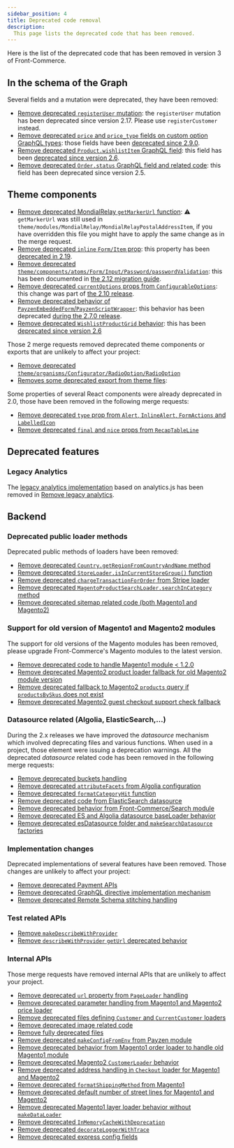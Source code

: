 ```yaml
---
sidebar_position: 4
title: Deprecated code removal
description:
  This page lists the deprecated code that has been removed.
---
```


Here is the list of the deprecated code that has been removed in version 3 of
Front-Commerce.

## In the schema of the Graph

Several fields and a mutation were deprecated, they have been removed:

* [Remove deprecated `registerUser` mutation](https://gitlab.blackswift.cloud/front-commerce/front-commerce/-/merge_requests/1855): the `registerUser` mutation has been deprecated since version 2.17. Please use `registerCustomer` instead.
* [Remove deprecated `price` and `price_type` fields on custom option GraphQL types](https://gitlab.blackswift.cloud/front-commerce/front-commerce/-/merge_requests/1852): those fields have been [deprecated since 2.9.0](/docs/2.x/appendices/migration-guides/archives#customs-options-price-and-price_type-field-deprecations).
* [Remove deprecated `Product.wishlistItem` GraphQL field](https://gitlab.blackswift.cloud/front-commerce/front-commerce/-/merge_requests/1854): this field has been [deprecated since version 2.6](/docs/2.x/appendices/migration-guides/archives#wishlist-provider).
* [Remove deprecated `Order.status` GraphQL field and related code](https://gitlab.blackswift.cloud/front-commerce/front-commerce/-/merge_requests/1856): this field has been deprecated since version 2.5.

## Theme components

* [Remove deprecated MondialRelay `getMarkerUrl` function](https://gitlab.blackswift.cloud/front-commerce/front-commerce/-/merge_requests/1937): ⚠️ `getMarkerUrl` was still used in `theme/modules/MondialRelay/MondialRelayPostalAddressItem`, if you have overridden this file you might have to apply the same change as in the merge request.
* [Remove deprecated `inline` `Form/Item` prop](https://gitlab.blackswift.cloud/front-commerce/front-commerce/-/merge_requests/1891): this property has been [deprecated in 2.19](/docs/2.x/appendices/migration-guides/#formitem-inline-property-depreciation).
* [Remove deprecated `theme/components/atoms/Form/Input/Password/passwordValidation`](https://gitlab.blackswift.cloud/front-commerce/front-commerce/-/merge_requests/1863): this has been documented in [the 2.12 migration guide](/docs/2.x/appendices/migration-guides/#passwordvalidation-deprecation).
* [Remove deprecated `currentOptions` props from `ConfigurableOptions`](https://gitlab.blackswift.cloud/front-commerce/front-commerce/-/merge_requests/1889): this change was part of [the 2.10 release](/docs/2.x/appendices/migration-guides/#configurableoptions-needs-selectedoptions-and-deprecates-currentoptions).
* [Remove deprecated behavior of `PayzenEmbeddedForm`/`PayzenScriptWrapper`](https://gitlab.blackswift.cloud/front-commerce/front-commerce/-/merge_requests/1888): this behavior has been deprecated [during the 2.7.0 release](/docs/2.x/appendices/migration-guides/archives#payzenembeddedquery-query-update).
* [Remove deprecated `WishlistProductGrid` behavior](https://gitlab.blackswift.cloud/front-commerce/front-commerce/-/merge_requests/1936): this has been [deprecated since version 2.6](/docs/2.x/appendices/migration-guides/archives#wishlist-provider)

Those 2 merge requests removed deprecated theme components or exports that are
unlikely to affect your project:

* [Remove deprecated `theme/organisms/Configurator/RadioOption/RadioOption`](https://gitlab.blackswift.cloud/front-commerce/front-commerce/-/merge_requests/1924)
* [Removes some deprecated export from theme files](https://gitlab.blackswift.cloud/front-commerce/front-commerce/-/merge_requests/1882):


Some properties of several React components were already deprecated in 2.0,
those have been removed in the following merge requests:

* [Remove deprecated `type` prop from `Alert`, `InlineAlert`, `FormActions` and `LabelledIcon`](https://gitlab.blackswift.cloud/front-commerce/front-commerce/-/merge_requests/1883)
* [Remove deprecated `final` and `nice` props from `RecapTableLine`](https://gitlab.blackswift.cloud/front-commerce/front-commerce/-/merge_requests/1935)

## Deprecated features

### Legacy Analytics

The [legacy analytics implementation](/docs/2.x/advanced/analytics/legacy) based
on analytics.js has been removed in [Remove legacy
analytics](https://gitlab.blackswift.cloud/front-commerce/front-commerce/-/merge_requests/1864).

## Backend

### Deprecated public loader methods

Deprecated public methods of loaders have been removed:

* [Remove deprecated `Country.getRegionFromCountryAndName` method](https://gitlab.blackswift.cloud/front-commerce/front-commerce/-/merge_requests/1899)
* [Remove deprecated `StoreLoader.isInCurrentStoreGroup()` function](https://gitlab.blackswift.cloud/front-commerce/front-commerce/-/merge_requests/1877)
* [Remove deprecated `chargeTransactionForOrder` from Stripe loader](https://gitlab.blackswift.cloud/front-commerce/front-commerce/-/merge_requests/1866)
* [Remove deprecated `MagentoProductSearchLoader.searchInCategory` method](https://gitlab.blackswift.cloud/front-commerce/front-commerce/-/merge_requests/1879)
* [Remove deprecated sitemap related code (both Magento1 and Magento2)](https://gitlab.blackswift.cloud/front-commerce/front-commerce/-/merge_requests/1872)

### Support for old version of Magento1 and Magento2 modules

The support for old versions of the Magento modules has been removed, please
upgrade Front-Commerce's Magento modules to the latest version.

* [Remove deprecated code to handle Magento1 module &lt; 1.2.0](https://gitlab.blackswift.cloud/front-commerce/front-commerce/-/merge_requests/1876)
* [Remove deprecated Magento2 product loader fallback for old Magento2 module version](https://gitlab.blackswift.cloud/front-commerce/front-commerce/-/merge_requests/1903)
* [Remove deprecated fallback to Magento2 `products` query if `productsBySkus` does not exist](https://gitlab.blackswift.cloud/front-commerce/front-commerce/-/merge_requests/1930)
* [Remove deprecated Magento2 guest checkout support check fallback](https://gitlab.blackswift.cloud/front-commerce/front-commerce/-/merge_requests/1904)


### Datasource related (Algolia, ElasticSearch,…)

During the 2.x releases we have improved the _datasource_ mechanism which
involved deprecating files and various functions. When used in a project, those
element were issuing a deprecation warnings. All the deprecated _datasource_
related code has been removed in the following merge requests:

* [Remove deprecated buckets handling](https://gitlab.blackswift.cloud/front-commerce/front-commerce/-/merge_requests/1933)
* [Remove deprecated `attributeFacets` from Algolia configuration](https://gitlab.blackswift.cloud/front-commerce/front-commerce/-/merge_requests/1890)
* [Remove deprecated `formatCategoryHit` function](https://gitlab.blackswift.cloud/front-commerce/front-commerce/-/merge_requests/1880)
* [Remove deprecated code from ElasticSearch datasource](https://gitlab.blackswift.cloud/front-commerce/front-commerce/-/merge_requests/1869)
* [Remove deprecated behavior from Front-Commerce/Search module](https://gitlab.blackswift.cloud/front-commerce/front-commerce/-/merge_requests/1865)
* [Remove deprecated ES and Algolia datasource baseLoader behavior](https://gitlab.blackswift.cloud/front-commerce/front-commerce/-/merge_requests/1860)
* [Remove deprecated esDatasource folder and `makeSearchDatasource` factories](https://gitlab.blackswift.cloud/front-commerce/front-commerce/-/merge_requests/1859)

### Implementation changes

Deprecated implementations of several features have been removed. Those changes
are unlikely to affect your project:

* [Remove deprecated Payment APIs](https://gitlab.blackswift.cloud/front-commerce/front-commerce/-/merge_requests/1893)
* [Remove deprecated GraphQL directive implementation mechanism](https://gitlab.blackswift.cloud/front-commerce/front-commerce/-/merge_requests/1928)
* [Remove deprecated Remote Schema stitching handling](https://gitlab.blackswift.cloud/front-commerce/front-commerce/-/merge_requests/1925)

### Test related APIs

* [Remove `makeDescribeWithProvider`](https://gitlab.blackswift.cloud/front-commerce/front-commerce/-/merge_requests/1862)
* [Remove `describeWithProvider` `getUrl` deprecated behavior](https://gitlab.blackswift.cloud/front-commerce/front-commerce/-/merge_requests/1861)

### Internal APIs

Those merge requests have removed internal APIs that are unlikely to affect your
project.

* [Remove deprecated `url` property from `PageLoader` handling](https://gitlab.blackswift.cloud/front-commerce/front-commerce/-/merge_requests/1932)
* [Remove deprecated parameter handling from Magento1 and Magento2 price loader](https://gitlab.blackswift.cloud/front-commerce/front-commerce/-/merge_requests/1875)
* [Remove deprecated files defining `Customer` and `CurrentCustomer` loaders](https://gitlab.blackswift.cloud/front-commerce/front-commerce/-/merge_requests/1873)
* [Remove deprecated image related code](https://gitlab.blackswift.cloud/front-commerce/front-commerce/-/merge_requests/1858)
* [Remove fully deprecated files](https://gitlab.blackswift.cloud/front-commerce/front-commerce/-/merge_requests/1870)
* [Remove deprecated `makeConfigFromEnv` from Payzen module](https://gitlab.blackswift.cloud/front-commerce/front-commerce/-/merge_requests/1868)
* [Remove deprecated behavior from Magento1 order loader to handle old Magento1 module](https://gitlab.blackswift.cloud/front-commerce/front-commerce/-/merge_requests/1897)
* [Remove deprecated Magento2 `CustomerLoader` behavior](https://gitlab.blackswift.cloud/front-commerce/front-commerce/-/merge_requests/1896)
* [Remove deprecated address handling in `Checkout` loader for Magento1 and Magento2](https://gitlab.blackswift.cloud/front-commerce/front-commerce/-/merge_requests/1895)
* [Remove deprecated `formatShippingMethod` from Magento1](https://gitlab.blackswift.cloud/front-commerce/front-commerce/-/merge_requests/1894)
* [Remove deprecated default number of street lines for Magento1 and Magento2](https://gitlab.blackswift.cloud/front-commerce/front-commerce/-/merge_requests/1878)
* [Remove deprecated Magento1 layer loader behavior without `makeDataLoader`](https://gitlab.blackswift.cloud/front-commerce/front-commerce/-/merge_requests/1881)
* [Remove deprecated `InMemoryCacheWithDeprecation`](https://gitlab.blackswift.cloud/front-commerce/front-commerce/-/merge_requests/1892)
* [Remove deprecated `decorateLoggerWithTrace`](https://gitlab.blackswift.cloud/front-commerce/front-commerce/-/merge_requests/1926)
* [Remove deprecated express config fields](https://gitlab.blackswift.cloud/front-commerce/front-commerce/-/merge_requests/1871)
